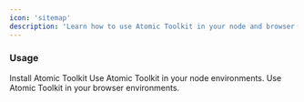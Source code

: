 ```yaml
---
icon: 'sitemap'
description: 'Learn how to use Atomic Toolkit in your node and browser environments.'
---
```


### Usage

<CardGroup cols={2}>
    <Card href="/usage/installation" title="Installation" icon="circle-down">
        Install Atomic Toolkit
    </Card>
    <Card href="/usage/server-side" title="Server-side Usage" icon="server">
        Use Atomic Toolkit in your node environments.
    </Card>
    <Card href="/usage/browser" title="Client-side Usage" icon="chrome">
        Use Atomic Toolkit in your browser environments.
    </Card>
</CardGroup>
